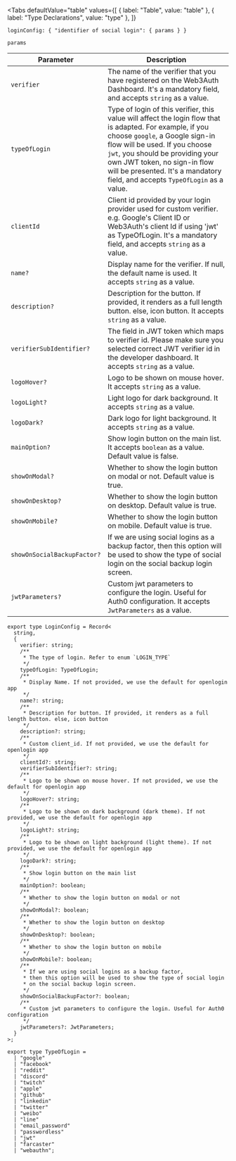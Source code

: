 
<Tabs
  defaultValue="table"
  values={[
    { label: "Table", value: "table" },
    { label: "Type Declarations", value: "type" },
  ]}
>

<TabItem value="table">

`loginConfig: { "identifier of social login": { params } }`

`params`

| Parameter                   | Description                                                                                                                                                                                                                                                                                                                       |
| --------------------------- | --------------------------------------------------------------------------------------------------------------------------------------------------------------------------------------------------------------------------------------------------------------------------------------------------------------------------------- |
| `verifier`                  | The name of the verifier that you have registered on the Web3Auth Dashboard. It's a mandatory field, and accepts `string` as a value.                                                                                                                                                                                             |
| `typeOfLogin`               | Type of login of this verifier, this value will affect the login flow that is adapted. For example, if you choose `google`, a Google sign-in flow will be used. If you choose `jwt`, you should be providing your own JWT token, no sign-in flow will be presented. It's a mandatory field, and accepts `TypeOfLogin` as a value. |
| `clientId`                  | Client id provided by your login provider used for custom verifier. e.g. Google's Client ID or Web3Auth's client Id if using 'jwt' as TypeOfLogin. It's a mandatory field, and accepts `string` as a value.                                                                                                                       |
| `name?`                     | Display name for the verifier. If null, the default name is used. It accepts `string` as a value.                                                                                                                                                                                                                                 |
| `description?`              | Description for the button. If provided, it renders as a full length button. else, icon button. It accepts `string` as a value.                                                                                                                                                                                                   |
| `verifierSubIdentifier?`    | The field in JWT token which maps to verifier id. Please make sure you selected correct JWT verifier id in the developer dashboard. It accepts `string` as a value.                                                                                                                                                               |
| `logoHover?`                | Logo to be shown on mouse hover. It accepts `string` as a value.                                                                                                                                                                                                                                                                  |
| `logoLight?`                | Light logo for dark background. It accepts `string` as a value.                                                                                                                                                                                                                                                                   |
| `logoDark?`                 | Dark logo for light background. It accepts `string` as a value.                                                                                                                                                                                                                                                                   |
| `mainOption?`               | Show login button on the main list. It accepts `boolean` as a value. Default value is false.                                                                                                                                                                                                                                      |
| `showOnModal?`              | Whether to show the login button on modal or not. Default value is true.                                                                                                                                                                                                                                                          |
| `showOnDesktop?`            | Whether to show the login button on desktop. Default value is true.                                                                                                                                                                                                                                                               |
| `showOnMobile?`             | Whether to show the login button on mobile. Default value is true.                                                                                                                                                                                                                                                                |
| `showOnSocialBackupFactor?` | If we are using social logins as a backup factor, then this option will be used to show the type of social login on the social backup login screen.                                                                                                                                                                               |
| `jwtParameters?`            | Custom jwt parameters to configure the login. Useful for Auth0 configuration. It accepts `JwtParameters` as a value.                                                                                                                                                                                                              |

</TabItem>

<TabItem value="type">

```tsx
export type LoginConfig = Record<
  string,
  {
    verifier: string;
    /**
     * The type of login. Refer to enum `LOGIN_TYPE`
     */
    typeOfLogin: TypeOfLogin;
    /**
     * Display Name. If not provided, we use the default for openlogin app
     */
    name?: string;
    /**
     * Description for button. If provided, it renders as a full length button. else, icon button
     */
    description?: string;
    /**
     * Custom client_id. If not provided, we use the default for openlogin app
     */
    clientId?: string;
    verifierSubIdentifier?: string;
    /**
     * Logo to be shown on mouse hover. If not provided, we use the default for openlogin app
     */
    logoHover?: string;
    /**
     * Logo to be shown on dark background (dark theme). If not provided, we use the default for openlogin app
     */
    logoLight?: string;
    /**
     * Logo to be shown on light background (light theme). If not provided, we use the default for openlogin app
     */
    logoDark?: string;
    /**
     * Show login button on the main list
     */
    mainOption?: boolean;
    /**
     * Whether to show the login button on modal or not
     */
    showOnModal?: boolean;
    /**
     * Whether to show the login button on desktop
     */
    showOnDesktop?: boolean;
    /**
     * Whether to show the login button on mobile
     */
    showOnMobile?: boolean;
    /**
     * If we are using social logins as a backup factor,
     * then this option will be used to show the type of social login
     * on the social backup login screen.
     */
    showOnSocialBackupFactor?: boolean;
    /**
     * Custom jwt parameters to configure the login. Useful for Auth0 configuration
     */
    jwtParameters?: JwtParameters;
  }
>;

export type TypeOfLogin =
  | "google"
  | "facebook"
  | "reddit"
  | "discord"
  | "twitch"
  | "apple"
  | "github"
  | "linkedin"
  | "twitter"
  | "weibo"
  | "line"
  | "email_password"
  | "passwordless"
  | "jwt"
  | "farcaster"
  | "webauthn";
```

</TabItem>

</Tabs>
